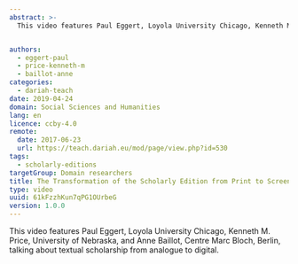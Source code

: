 ```yaml
---
abstract: >-
  This video features Paul Eggert, Loyola University Chicago, Kenneth M. Price, University of Nebraska, and Anne Baillot, Centre Marc Bloch, Berlin, talking about textual scholarship from analogue to digital.


authors:
  - eggert-paul
  - price-kenneth-m
  - baillot-anne
categories:
  - dariah-teach
date: 2019-04-24
domain: Social Sciences and Humanities
lang: en
licence: ccby-4.0
remote:
  date: 2017-06-23
  url: https://teach.dariah.eu/mod/page/view.php?id=530
tags:
  - scholarly-editions
targetGroup: Domain researchers
title: The Transformation of the Scholarly Edition from Print to Screen
type: video
uuid: 61kFzzhKun7qPG1OUrbeG
version: 1.0.0
---
```


This video features Paul Eggert, Loyola University Chicago, Kenneth M. Price, University of Nebraska, and Anne Baillot, Centre Marc Bloch, Berlin, talking about textual scholarship from analogue to digital.

<VideoCard
  title="The Transformation of the Scholarly Edition from Print to Screen"
  id="cKkVCzms-Sk"
  image="images/paul-eggert.png"
/>
